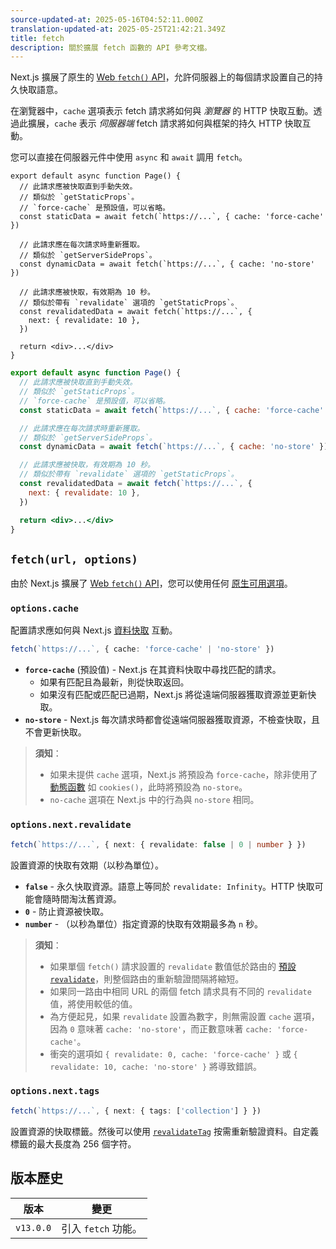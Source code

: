 ```yaml
---
source-updated-at: 2025-05-16T04:52:11.000Z
translation-updated-at: 2025-05-25T21:42:21.349Z
title: fetch
description: 關於擴展 fetch 函數的 API 參考文檔。
---
```


Next.js 擴展了原生的 [Web `fetch()` API](https://developer.mozilla.org/docs/Web/API/Fetch_API)，允許伺服器上的每個請求設置自己的持久快取語意。

在瀏覽器中，`cache` 選項表示 fetch 請求將如何與 _瀏覽器_ 的 HTTP 快取互動。透過此擴展，`cache` 表示 _伺服器端_ fetch 請求將如何與框架的持久 HTTP 快取互動。

您可以直接在伺服器元件中使用 `async` 和 `await` 調用 `fetch`。

```tsx filename="app/page.tsx" switcher
export default async function Page() {
  // 此請求應被快取直到手動失效。
  // 類似於 `getStaticProps`。
  // `force-cache` 是預設值，可以省略。
  const staticData = await fetch(`https://...`, { cache: 'force-cache' })

  // 此請求應在每次請求時重新獲取。
  // 類似於 `getServerSideProps`。
  const dynamicData = await fetch(`https://...`, { cache: 'no-store' })

  // 此請求應被快取，有效期為 10 秒。
  // 類似於帶有 `revalidate` 選項的 `getStaticProps`。
  const revalidatedData = await fetch(`https://...`, {
    next: { revalidate: 10 },
  })

  return <div>...</div>
}
```

```jsx filename="app/page.js" switcher
export default async function Page() {
  // 此請求應被快取直到手動失效。
  // 類似於 `getStaticProps`。
  // `force-cache` 是預設值，可以省略。
  const staticData = await fetch(`https://...`, { cache: 'force-cache' })

  // 此請求應在每次請求時重新獲取。
  // 類似於 `getServerSideProps`。
  const dynamicData = await fetch(`https://...`, { cache: 'no-store' })

  // 此請求應被快取，有效期為 10 秒。
  // 類似於帶有 `revalidate` 選項的 `getStaticProps`。
  const revalidatedData = await fetch(`https://...`, {
    next: { revalidate: 10 },
  })

  return <div>...</div>
}
```

## `fetch(url, options)`

由於 Next.js 擴展了 [Web `fetch()` API](https://developer.mozilla.org/docs/Web/API/Fetch_API)，您可以使用任何 [原生可用選項](https://developer.mozilla.org/docs/Web/API/fetch#parameters)。

### `options.cache`

配置請求應如何與 Next.js [資料快取](/docs/app/building-your-application/caching#data-cache) 互動。

```ts
fetch(`https://...`, { cache: 'force-cache' | 'no-store' })
```

- **`force-cache`** (預設值) - Next.js 在其資料快取中尋找匹配的請求。
  - 如果有匹配且為最新，則從快取返回。
  - 如果沒有匹配或匹配已過期，Next.js 將從遠端伺服器獲取資源並更新快取。
- **`no-store`** - Next.js 每次請求時都會從遠端伺服器獲取資源，不檢查快取，且不會更新快取。

> **須知**：
>
> - 如果未提供 `cache` 選項，Next.js 將預設為 `force-cache`，除非使用了 [動態函數](/docs/app/building-your-application/rendering/server-components#server-rendering-strategies#dynamic-functions) 如 `cookies()`，此時將預設為 `no-store`。
> - `no-cache` 選項在 Next.js 中的行為與 `no-store` 相同。

### `options.next.revalidate`

```ts
fetch(`https://...`, { next: { revalidate: false | 0 | number } })
```

設置資源的快取有效期（以秒為單位）。

- **`false`** - 永久快取資源。語意上等同於 `revalidate: Infinity`。HTTP 快取可能會隨時間淘汰舊資源。
- **`0`** - 防止資源被快取。
- **`number`** - （以秒為單位）指定資源的快取有效期最多為 `n` 秒。

> **須知**：
>
> - 如果單個 `fetch()` 請求設置的 `revalidate` 數值低於路由的 [預設 `revalidate`](/docs/app/api-reference/file-conventions/route-segment-config#revalidate)，則整個路由的重新驗證間隔將縮短。
> - 如果同一路由中相同 URL 的兩個 fetch 請求具有不同的 `revalidate` 值，將使用較低的值。
> - 為方便起見，如果 `revalidate` 設置為數字，則無需設置 `cache` 選項，因為 `0` 意味著 `cache: 'no-store'`，而正數意味著 `cache: 'force-cache'`。
> - 衝突的選項如 `{ revalidate: 0, cache: 'force-cache' }` 或 `{ revalidate: 10, cache: 'no-store' }` 將導致錯誤。

### `options.next.tags`

```ts
fetch(`https://...`, { next: { tags: ['collection'] } })
```

設置資源的快取標籤。然後可以使用 [`revalidateTag`](https://nextjs.org/docs/app/api-reference/functions/revalidateTag) 按需重新驗證資料。自定義標籤的最大長度為 256 個字符。

## 版本歷史

| 版本       | 變更                 |
| ---------- | -------------------- |
| `v13.0.0` | 引入 `fetch` 功能。 |